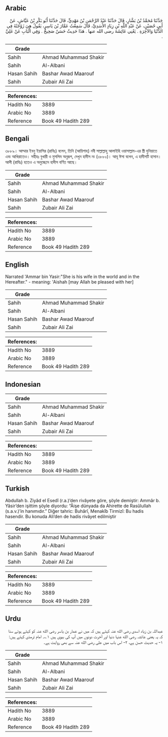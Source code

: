 ## Arabic


<div dir="rtl" lang="ar" style={{fontSize:'larger',backgroundColor:'#f8f9fa',padding:20}}>
حَدَّثَنَا مُحَمَّدُ بْنُ بَشَّارٍ، قَالَ حَدَّثَنَا عَبْدُ الرَّحْمَنِ بْنُ مَهْدِيٍّ، قَالَ حَدَّثَنَا أَبُو بَكْرِ بْنُ عَيَّاشٍ، عَنْ أَبِي حُصَيْنٍ، عَنْ عَبْدِ اللَّهِ بْنِ زِيَادٍ الأَسَدِيِّ، قَالَ سَمِعْتُ عَمَّارَ بْنَ يَاسِرٍ، يَقُولُ هِيَ زَوْجَتُهُ فِي الدُّنْيَا وَالآخِرَةِ ‏.‏ يَعْنِي عَائِشَةَ رضى الله عنها ‏.‏ هَذَا حَدِيثٌ حَسَنٌ صَحِيحٌ ‏.‏ وَفِي الْبَابِ عَنْ عَلِيِّ ‏.‏
</div>
<div style={{backgroundColor:'#f8f9fa',padding:20, marginBottom: 10}}><table> <thead> <tr> <th>Grade</th> <th></th> </tr> </thead> <tbody> <tr><td>Sahih</td><td>Ahmad Muhammad Shakir</td></tr><tr><td>Sahih</td><td>Al-Albani</td></tr><tr><td>Hasan Sahih</td><td>Bashar Awad Maarouf</td></tr><tr><td>Sahih</td><td>Zubair Ali Zai</td></tr></tbody></table><table> <thead> <tr> <th>References:</th> <th></th> </tr> </thead> <tbody><tr><td>Hadith No</td><td>3889</td></tr><tr><td>Arabic No</td><td>3889</td></tr><tr><td>Reference</td><td>Book 49 Hadith 289</td></tr></tbody></table></div>

## Bengali


<div dir="ltr" lang="bn" style={{fontSize:'larger',backgroundColor:'#f8f9fa',padding:20}}>
৩৮৮৯। আম্মার ইবনু ইয়াসির (রাযিঃ) বলেন, তিনি (আয়িশাহ) নবী সাল্লাল্লাহু আলাইহি ওয়াসাল্লাম-এর স্ত্রী দুনিয়াতে এবং আখিরাতেও। সহীহঃ বুখারী ও মুসলিম অনুরূপ, দেখুন হাদীস নং (৩৮৮০)। আবূ ঈসা বলেন, এ হাদীসটি হাসান। আলী (রাযিঃ) হতেও এ অনুচ্ছেদে হাদীস বর্ণিত আছে।
</div>
<div style={{backgroundColor:'#f8f9fa',padding:20, marginBottom: 10}}><table> <thead> <tr> <th>Grade</th> <th></th> </tr> </thead> <tbody> <tr><td>Sahih</td><td>Ahmad Muhammad Shakir</td></tr><tr><td>Sahih</td><td>Al-Albani</td></tr><tr><td>Hasan Sahih</td><td>Bashar Awad Maarouf</td></tr><tr><td>Sahih</td><td>Zubair Ali Zai</td></tr></tbody></table><table> <thead> <tr> <th>References:</th> <th></th> </tr> </thead> <tbody><tr><td>Hadith No</td><td>3889</td></tr><tr><td>Arabic No</td><td>3889</td></tr><tr><td>Reference</td><td>Book 49 Hadith 289</td></tr></tbody></table></div>

## English


<div dir="ltr" lang="en" style={{fontSize:'larger',backgroundColor:'#f8f9fa',padding:20}}>
Narrated 'Ammar bin Yasir:"She is his wife in the world and in the Hereafter." - meaning: 'Aishah [may Allah be pleased with her]
</div>
<div style={{backgroundColor:'#f8f9fa',padding:20, marginBottom: 10}}><table> <thead> <tr> <th>Grade</th> <th></th> </tr> </thead> <tbody> <tr><td>Sahih</td><td>Ahmad Muhammad Shakir</td></tr><tr><td>Sahih</td><td>Al-Albani</td></tr><tr><td>Hasan Sahih</td><td>Bashar Awad Maarouf</td></tr><tr><td>Sahih</td><td>Zubair Ali Zai</td></tr></tbody></table><table> <thead> <tr> <th>References:</th> <th></th> </tr> </thead> <tbody><tr><td>Hadith No</td><td>3889</td></tr><tr><td>Arabic No</td><td>3889</td></tr><tr><td>Reference</td><td>Book 49 Hadith 289</td></tr></tbody></table></div>

## Indonesian


<div dir="ltr" lang="id" style={{fontSize:'larger',backgroundColor:'#f8f9fa',padding:20}}>

</div>
<div style={{backgroundColor:'#f8f9fa',padding:20, marginBottom: 10}}><table> <thead> <tr> <th>Grade</th> <th></th> </tr> </thead> <tbody> <tr><td>Sahih</td><td>Ahmad Muhammad Shakir</td></tr><tr><td>Sahih</td><td>Al-Albani</td></tr><tr><td>Hasan Sahih</td><td>Bashar Awad Maarouf</td></tr><tr><td>Sahih</td><td>Zubair Ali Zai</td></tr></tbody></table><table> <thead> <tr> <th>References:</th> <th></th> </tr> </thead> <tbody><tr><td>Hadith No</td><td>3889</td></tr><tr><td>Arabic No</td><td>3889</td></tr><tr><td>Reference</td><td>Book 49 Hadith 289</td></tr></tbody></table></div>

## Turkish


<div dir="ltr" lang="tr" style={{fontSize:'larger',backgroundColor:'#f8f9fa',padding:20}}>
Abdullah b. Ziyâd el Esedî (r.a.)’den rivâyete göre, şöyle demiştir: Ammâr b. Yâsir’den işittim şöyle diyordu: “Âişe dünyada da Ahirette de Rasûlullah (s.a.v.)’in hanımıdır.” Diğer tahric: Buhârî, Menakîb Tirmizî: Bu hadis hasendir. Bu konuda Ali’den de hadis rivâyet edilmiştir
</div>
<div style={{backgroundColor:'#f8f9fa',padding:20, marginBottom: 10}}><table> <thead> <tr> <th>Grade</th> <th></th> </tr> </thead> <tbody> <tr><td>Sahih</td><td>Ahmad Muhammad Shakir</td></tr><tr><td>Sahih</td><td>Al-Albani</td></tr><tr><td>Hasan Sahih</td><td>Bashar Awad Maarouf</td></tr><tr><td>Sahih</td><td>Zubair Ali Zai</td></tr></tbody></table><table> <thead> <tr> <th>References:</th> <th></th> </tr> </thead> <tbody><tr><td>Hadith No</td><td>3889</td></tr><tr><td>Arabic No</td><td>3889</td></tr><tr><td>Reference</td><td>Book 49 Hadith 289</td></tr></tbody></table></div>

## Urdu


<div dir="rtl" lang="ur" style={{fontSize:'larger',backgroundColor:'#f8f9fa',padding:20}}>
عبداللہ بن زیاد اسدی رضی الله عنہ کہتے ہیں کہ میں نے عمار بن یاسر رضی الله عنہ کو کہتے ہوئے سنا کہ یہ یعنی عائشہ رضی الله عنہا دنیا اور آخرت دونوں میں آپ کی بیوی ہیں ۱؎۔ امام ترمذی کہتے ہیں: ۱- یہ حدیث حسن ہے، ۲- اس باب میں علی رضی الله عنہ سے بھی روایت ہے۔
</div>
<div style={{backgroundColor:'#f8f9fa',padding:20, marginBottom: 10}}><table> <thead> <tr> <th>Grade</th> <th></th> </tr> </thead> <tbody> <tr><td>Sahih</td><td>Ahmad Muhammad Shakir</td></tr><tr><td>Sahih</td><td>Al-Albani</td></tr><tr><td>Hasan Sahih</td><td>Bashar Awad Maarouf</td></tr><tr><td>Sahih</td><td>Zubair Ali Zai</td></tr></tbody></table><table> <thead> <tr> <th>References:</th> <th></th> </tr> </thead> <tbody><tr><td>Hadith No</td><td>3889</td></tr><tr><td>Arabic No</td><td>3889</td></tr><tr><td>Reference</td><td>Book 49 Hadith 289</td></tr></tbody></table></div>